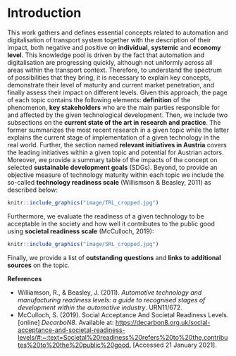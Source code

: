 # Introduction {#intro}

This work gathers and defines essential concepts related to automation and digitalisation of transport system together with the description of their impact, both negative and positive on **individual**, **systemic** and **economy level**. This knowledge pool is driven by the fact that automation and digitalisation are progressing quickly, although not uniformly across all areas within the transport context. Therefore, to understand the spectrum of possibilities that they bring, it is necessary to explain key concepts, demonstrate their level of maturity and current market penetration, and finally assess their impact on different levels. Given this approach, the page of each topic contains the following elements: **definition** of the phenomenon, 
**key stakeholders** who are the main parties responsible for and affected by the given technological development. Then, we include two subsections on the **current state of the art in research and practice**. The former summarizes the most recent research in a given topic while the latter explains the current stage of implementation of a given technology in the real world. Further, the section named **relevant initiatives in Austria** covers the leading initiatives within a given topic and potential for Austrian actors. Moreover, we provide a summary table of the impacts of the concept on selected **sustainable development goals** (SDGs). Beyond, to provide an objective measure of technology maturity within each topic we include the so-called **technology readiness scale** (Willismson & Beasley, 2011) as described below:<br/>

```r
knitr::include_graphics("image/TRL_cropped.jpg")
```

Furthermore, we evaluate the readiness of a given technology to be acceptable in the society and how well it contributes to the public good using **societal readiness scale** (McCulloch, 2019):

```r
knitr::include_graphics("image/SRL_cropped.jpg")
```

Finally, we provide a list of **outstanding questions** and **links to additional sources** on the topic.

**References** <br/>

- Williamson, R., & Beasley, J. (2011). *Automotive technology and manufacturing readiness levels: a guide to recognised stages of development within the automotive industry*. URN11/672.
- McCulloch, S. (2019). Social Acceptance And Societal Readiness Levels. [online] *DecarboN8*. Available at: <https://decarbon8.org.uk/social-acceptance-and-societal-readiness-levels/#:~:text=Societal%20readiness%20refers%20to%20the,contributes%20to%20the%20public%20good.> [Accessed 21 January 2021].